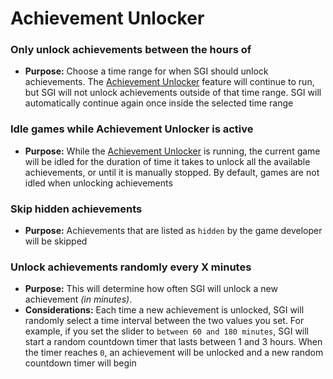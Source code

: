 # Achievement Unlocker

### Only unlock achievements between the hours of

* **Purpose:** Choose a time range for when SGI should unlock achievements. The [Achievement Unlocker](/features/achievement-unlocker) feature will continue to run, but SGI will not unlock achievements outside of that time range. SGI will automatically continue again once inside the selected time range

### Idle games while Achievement Unlocker is active

* **Purpose:** While the [Achievement Unlocker](/features/achievement-unlocker)
  is running, the current game will be idled for the duration of time it takes
  to unlock all the available achievements, or until it is manually stopped. By
  default, games are not idled when unlocking achievements

### Skip hidden achievements

* **Purpose:** Achievements that are listed as `hidden` by the game developer
  will be skipped

### Unlock achievements randomly every X minutes

* **Purpose:** This will determine how often SGI will unlock a new achievement
  _(in minutes)_.
* **Considerations:** Each time a new achievement is unlocked, SGI will randomly
  select a time interval between the two values you set. For example, if you set
  the slider to `between 60 and 180 minutes`, SGI will start a random countdown
  timer that lasts between 1 and 3 hours. When the timer reaches `0`, an
  achievement will be unlocked and a new random countdown timer will begin